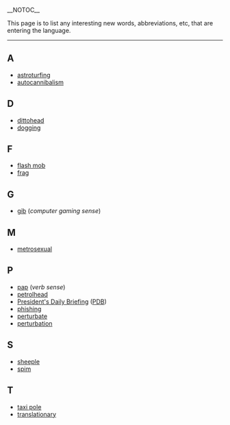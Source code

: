 __NOTOC__

This page is to list any interesting new words, abbreviations, etc, that are entering the language.

----
==A==
*[[astroturfing]]
*[[autocannibalism]]

==D==
*[[dittohead]]
*[[dogging]]

==F==
*[[flash mob]]
*[[frag]]

==G==
*[[gib]] (''computer gaming sense'')

==M==
*[[metrosexual]]

==P==
*[[pap]] (''verb sense'')
*[[petrolhead]]
*[[President's Daily Briefing]] ([[PDB]])
*[[phishing]]
*[[perturbate]]
*[[perturbation]]

==S==
*[[sheeple]]
*[[spim]]

==T==
*[[taxi pole]]
*[[translationary]]